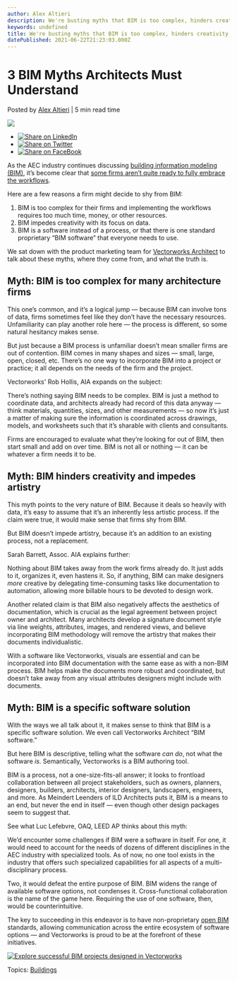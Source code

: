 ```yaml
---
author: Alex Altieri
description: We're busting myths that BIM is too complex, hinders creativity, and is a specific software. See how in video interviews with architecture experts.
keywords: undefined
title: We're busting myths that BIM is too complex, hinders creativity, and is a specific software. See how in video interviews with architecture experts. 
datePublished: 2021-06-22T21:23:03.000Z
---
```

  

# 3 BIM Myths Architects Must Understand

 Posted by [Alex Altieri](https://blog.vectorworks.net/author/alex-altieri) | 5 min read time 

![](https://blog.vectorworks.net/hubfs/Blog%20Images/210622_BIM%20Myths/5.jpg) 

* [![Share on LinkedIn](https://2659751.fs1.hubspotusercontent-na1.net/hubfs/2659751/michaelDemo/share-LI.png)](http://www.linkedin.com/shareArticle?mini=true&url=https%3A%2F%2Fblog.vectorworks.net%2F3-bim-myths-busted-for-architects)
* [![Share on Twitter](https://2659751.fs1.hubspotusercontent-na1.net/hubfs/2659751/michaelDemo/share-TW.png)](https://www.twitter.com/share?text=3%20BIM%20Myths%20Architects%20Must%20Understand&url=https%3A%2F%2Fblog.vectorworks.net%2F3-bim-myths-busted-for-architects&via=PMGTweets)
* [![Share on FaceBook](https://2659751.fs1.hubspotusercontent-na1.net/hubfs/2659751/michaelDemo/share-FB.png)](https://www.facebook.com/sharer/sharer.php?u=https%3A%2F%2Fblog.vectorworks.net%2F3-bim-myths-busted-for-architects)

As the AEC industry continues discussing [building information modeling (BIM)](https://www.vectorworks.net/architect/bim), it’s become clear that [some firms aren’t quite ready to fully embrace the workflows](https://www.aia.org/resources/6151-firm-survey-report).

Here are a few reasons a firm might decide to shy from BIM:

1. BIM is too complex for their firms and implementing the workflows requires too much time, money, or other resources.
2. BIM impedes creativity with its focus on data.
3. BIM is a software instead of a process, or that there is one standard proprietary “BIM software” that everyone needs to use.

We sat down with the product marketing team for [Vectorworks Architect](https://www.vectorworks.net/en-US/architect) to talk about these myths, where they come from, and what the truth is.

## Myth: BIM is too complex for many architecture firms

This one’s common, and it’s a logical jump — because BIM can involve tons of data, firms sometimes feel like they don’t have the necessary resources. Unfamiliarity can play another role here — the process is different, so some natural hesitancy makes sense. 

But just because a BIM process is unfamiliar doesn’t mean smaller firms are out of contention. BIM comes in many shapes and sizes — small, large, open, closed, etc. There’s no one way to incorporate BIM into a project or practice; it all depends on the needs of the firm and the project.

Vectorworks' Rob Hollis, AIA expands on the subject:

There’s nothing saying BIM needs to be complex. BIM is just a method to coordinate data, and architects already had record of this data anyway — think materials, quantities, sizes, and other measurements — so now it’s just a matter of making sure the information is coordinated across drawings, models, and worksheets such that it’s sharable with clients and consultants.

Firms are encouraged to evaluate what they’re looking for out of BIM, then start small and add on over time. BIM is not all or nothing — it can be whatever a firm needs it to be.

## Myth: BIM hinders creativity and impedes artistry

This myth points to the very nature of BIM. Because it deals so heavily with data, it’s easy to assume that it’s an inherently less artistic process. If the claim were true, it would make sense that firms shy from BIM.

But BIM doesn’t impede artistry, because it’s an addition to an existing process, not a replacement.

Sarah Barrett, Assoc. AIA explains further:

Nothing about BIM takes away from the work firms already do. It just adds to it, organizes it, even hastens it. So, if anything, BIM can make designers _more_ creative by delegating time-consuming tasks like documentation to automation, allowing more billable hours to be devoted to design work.

Another related claim is that BIM also negatively affects the aesthetics of documentation, which is crucial as the legal agreement between project owner and architect. Many architects develop a signature document style via line weights, attributes, images, and rendered views, and believe incorporating BIM methodology will remove the artistry that makes their documents individualistic.

With a software like Vectorworks, visuals are essential and can be incorporated into BIM documentation with the same ease as with a non-BIM process. BIM helps make the documents more robust and coordinated, but doesn’t take away from any visual attributes designers might include with documents.

## Myth: BIM is a specific software solution

With the ways we all talk about it, it makes sense to think that BIM is a specific software solution. We even call Vectorworks Architect “BIM software.”

But here BIM is descriptive, telling what the software _can do_, not what the software _is_. Semantically, Vectorworks is a BIM authoring tool.

BIM is a process, not a one-size-fits-all answer; it looks to frontload collaboration between all project stakeholders, such as owners, planners, designers, builders, architects, interior designers, landscapers, engineers, and more. As Meindert Leenders of ILD Architects puts it, BIM is a means to an end, but never the end in itself — even though other design packages seem to suggest that.

See what Luc Lefebvre, OAQ, LEED AP thinks about this myth:

We’d encounter some challenges if BIM were a software in itself. For one, it would need to account for the needs of dozens of different disciplines in the AEC industry with specialized tools. As of now, no one tool exists in the industry that offers such specialized capabilities for all aspects of a multi-disciplinary process.

Two, it would defeat the entire purpose of BIM. BIM widens the range of available software options, not condenses it. Cross-functional collaboration is the name of the game here. Requiring the use of one software, then, would be counterintuitive.

The key to succeeding in this endeavor is to have non-proprietary [open BIM](http://vectorworks.net/openbim) standards, allowing communication across the entire ecosystem of software options — and Vectorworks is proud to be at the forefront of these initiatives.

[![Explore successful BIM projects designed in Vectorworks](https://no-cache.hubspot.com/cta/default/3018241/3864c8bf-5008-48a8-81a1-9d18ac8d9bbe.png)](https://cta-redirect.hubspot.com/cta/redirect/3018241/3864c8bf-5008-48a8-81a1-9d18ac8d9bbe) 

 Topics: [Buildings](https://blog.vectorworks.net/topic/buildings) 

  